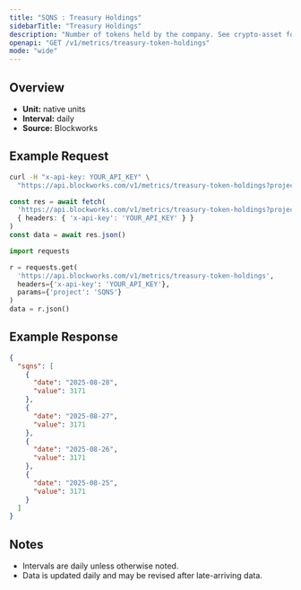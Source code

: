 ```yaml
---
title: "SQNS : Treasury Holdings"
sidebarTitle: "Treasury Holdings"
description: "Number of tokens held by the company. See crypto-asset for asset indicator"
openapi: "GET /v1/metrics/treasury-token-holdings"
mode: "wide"
---
```


## Overview

- **Unit:** native units
- **Interval:** daily
- **Source:** Blockworks

## Example Request

<CodeGroup>

```bash cURL
curl -H "x-api-key: YOUR_API_KEY" \
  "https://api.blockworks.com/v1/metrics/treasury-token-holdings?project=SQNS"
```

```typescript TypeScript
const res = await fetch(
  'https://api.blockworks.com/v1/metrics/treasury-token-holdings?project=SQNS',
  { headers: { 'x-api-key': 'YOUR_API_KEY' } }
)
const data = await res.json()
```

```python Python
import requests

r = requests.get(
  'https://api.blockworks.com/v1/metrics/treasury-token-holdings',
  headers={'x-api-key': 'YOUR_API_KEY'},
  params={'project': 'SQNS'}
)
data = r.json()
```

</CodeGroup>

## Example Response

```json
{
  "sqns": [
    {
      "date": "2025-08-28",
      "value": 3171
    },
    {
      "date": "2025-08-27",
      "value": 3171
    },
    {
      "date": "2025-08-26",
      "value": 3171
    },
    {
      "date": "2025-08-25",
      "value": 3171
    }
  ]
}
```

## Notes
- Intervals are daily unless otherwise noted.
- Data is updated daily and may be revised after late-arriving data.
